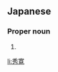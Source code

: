 ==Japanese==
{{ja-kanjitab|ひで|ひろ}}

===Proper noun===
{{ja-pos|proper|ひでひろ}}

# {{given name|male|lang=ja|sort=ひでひろ}}

[[li:秀寛]]